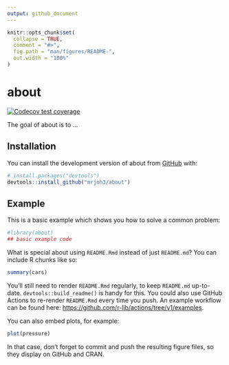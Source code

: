 ```yaml
---
output: github_document
---
```


<!-- README.md is generated from README.Rmd. Please edit that file -->

```r
knitr::opts_chunk$set(
  collapse = TRUE,
  comment = "#>",
  fig.path = "man/figures/README-",
  out.width = "100%"
)
```

# about

<!-- badges: start -->
[![Codecov test coverage](https://codecov.io/gh/mrjoh3/about/branch/main/graph/badge.svg)](https://app.codecov.io/gh/mrjoh3/about?branch=main)
<!-- badges: end -->

The goal of about is to ...

## Installation

You can install the development version of about from [GitHub](https://github.com/) with:

``` r
# install.packages("devtools")
devtools::install_github("mrjoh3/about")
```

## Example

This is a basic example which shows you how to solve a common problem:

```r
#library(about)
## basic example code
```

What is special about using `README.Rmd` instead of just `README.md`? You can include R chunks like so:

```r
summary(cars)
```

You'll still need to render `README.Rmd` regularly, to keep `README.md` up-to-date. `devtools::build_readme()` is handy for this. You could also use GitHub Actions to re-render `README.Rmd` every time you push. An example workflow can be found here: <https://github.com/r-lib/actions/tree/v1/examples>.

You can also embed plots, for example:

```r
plot(pressure)
```

In that case, don't forget to commit and push the resulting figure files, so they display on GitHub and CRAN.
